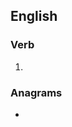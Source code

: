 ==English==

===Verb===
{{head|en|verb form}}

# {{en-past of|unicycle}}

===Anagrams===
* {{anagrams|en|undecylic}}